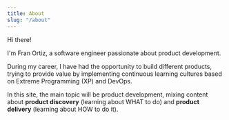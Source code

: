 ```yaml
---
title: About
slug: "/about"
---
```


Hi there!

I'm Fran Ortiz, a software engineer passionate about product development.

During my career, I have had the opportunity to build different products, trying to provide value by implementing
continuous learning cultures based on Extreme Programming (XP) and DevOps.

In this site, the main topic will be product development, mixing content about **product discovery** (learning about WHAT to do)
and **product delivery** (learning about HOW to do it).
